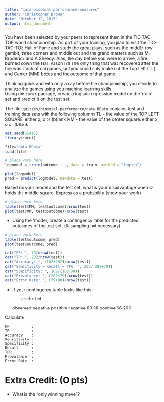 ---
title: "quiz-binomial-performance-measures"
author: "Christopher Brown"
date: "October 12, 2015"
output: html_document
---


You have been selected by your peers to represent them in the TIC-TAC-TOE world championship. As part of your training, you plan to visit the TIC-TAC-TOE Hall of Fame and study the great plays, such as the middle-row gambit, three corners and middle out and the grand masters such as M. Broderick and A.Sheedy. Alas, the day before you were to arrive, a fire burned down the Hall.  Arson !?!!
The only thing that was recovered after the fire was stack of old games, but you could only make out the Top Left (TL) and Center (MM) boxes and the outcome of that game.  

Thinking quick and with only a day before the championship, you decide to analyze the games using you machine learning skills.  
Using the `caret` package, create a logistic regression model on the 'train' set and predict it on the test set.


The file: `quizzes/binomial-performance/data.RData`
contains test and training data sets with the following columns
TL - the value of the TOP LEFT SQUARE: either x, o or (b)lank
MM - the value of the center square: either x, o or (b)lank


```{r}
set.seed(31415)
library(caret)

file="data.RData"
load(file)

# place work here
logmodel = train(outcome ~ ., data = train, method = "logreg")

plot(logmodel)
pred = predict(logmodel, newdata = test)
```


Based on your model and the test set, what is your disadvantage when O holds the middle square. Express as a probability (show your work)

```{r}
# place work here
table(test$MM, test$outcome)/nrow(test)
plot(test$MM, test$outcome)/nrow(test)
```

- Using the 'model', create a contingency table for the predicted outcomes of the test set. (Resampling not necessary)


```{r}
# place work here
table(test$outcome, pred)
plot(test$outcome, pred)

cat("FP: ", 79/nrow(test))
cat("TP: ", 282/nrow(test))
cat("Accuracy: ", (102+282)/nrow(test))
cat("Sensitivity = Recall = TPR: ", 282/(282+79))
cat("Specificity: ", 102/(102+80))
cat("Prevalance: ", (282+79)/nrow(test))
cat("Error Rate: ", (79+80)/nrow(test))
```

- If your contingency table looks like this:

          predicted
observed   negative positive
  negative       83       98
  positive       66      296
  
  
Calculate

    FP          :
    TP          :
    Accuracy    :
    Sensitivity :
    Specificity :
    Recall      : 
    TPR         :
    Prevalance  :
    Error Rate  :



# Extra Credit: (O pts)
- What is the "only winning move"?

